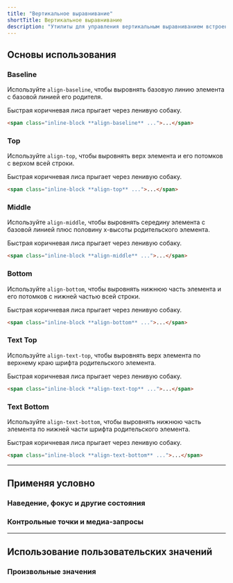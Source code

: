 ```yaml
---
title: "Вертикальное выравнивание"
shortTitle: Вертикальное выравнивание
description: "Утилиты для управления вертикальным выравниванием встроенного блока или поля ячейки таблицы."
---
```




## Основы использования

### Baseline

Используйте `align-baseline`, чтобы выровнять базовую линию элемента с базовой линией его родителя.

<Example>
  <div class="bg-white rounded-lg shadow-lg ring-1 ring-slate-900/5 py-4 max-w-md mx-auto dark:bg-slate-800 dark:ring-0 dark:highlight-white/5">
    <div class="leading-none relative">
      <span class="w-0 h-8 inline-block align-baseline">
        <span class="absolute top-0 border-slate-200 border-t border-b border-dashed w-full h-8 dark:border-slate-700"></span>
        <span class="absolute top-0 border-slate-200 border-b border-dashed w-full h-4 dark:border-slate-700"></span>
      </span>
      <span class="relative z-10 text-slate-700 font-medium px-4 dark:text-slate-200">Быстрая коричневая лиса прыгает через ленивую собаку.</span>
    </div>
  </div>
</Example>

```html
<span class="inline-block **align-baseline** ...">...</span>
```

### Top

Используйте `align-top`, чтобы выровнять верх элемента и его потомков с верхом всей строки.

<Example>
  <div class="bg-white rounded-lg shadow-lg ring-1 ring-slate-900/5 py-4 max-w-md mx-auto dark:bg-slate-800 dark:ring-0 dark:highlight-white/5">
    <div class="leading-none relative">
      <span class="w-0 h-8 inline-block align-top">
        <span class="absolute top-0 border-slate-200 border-t border-b border-dashed w-full h-8 dark:border-slate-700"></span>
        <span class="absolute top-0 border-slate-200 border-b border-dashed w-full h-4 dark:border-slate-700"></span>
      </span>
      <span class="relative z-10 text-slate-700 font-medium px-4 dark:text-slate-200">Быстрая коричневая лиса прыгает через ленивую собаку.</span>
    </div>
  </div>
</Example>

```html
<span class="inline-block **align-top** ...">...</span>
```

### Middle

Используйте `align-middle`, чтобы выровнять середину элемента с базовой линией плюс половину x-высоты родительского элемента.

<Example>
  <div class="bg-white rounded-lg shadow-lg ring-1 ring-slate-900/5 py-4 max-w-md mx-auto dark:bg-slate-800 dark:ring-0 dark:highlight-white/5">
    <div class="leading-none relative">
      <span class="w-0 h-8 inline-block align-middle">
        <span class="absolute top-0 border-slate-200 border-t border-b border-dashed w-full h-8 dark:border-slate-700"></span>
        <span class="absolute top-0 border-slate-200 border-b border-dashed w-full h-4 dark:border-slate-700"></span>
      </span>
      <span class="relative z-10 text-slate-700 font-medium px-4 dark:text-slate-200">Быстрая коричневая лиса прыгает через ленивую собаку.</span>
    </div>
  </div>
</Example>

```html
<span class="inline-block **align-middle** ...">...</span>
```

### Bottom

Используйте `align-bottom`, чтобы выровнять нижнюю часть элемента и его потомков с нижней частью всей строки.

<Example>
  <div class="bg-white rounded-lg shadow-lg ring-1 ring-slate-900/5 py-4 max-w-md mx-auto dark:bg-slate-800 dark:ring-0 dark:highlight-white/5">
    <div class="leading-none relative">
      <span class="w-0 h-8 inline-block align-bottom">
        <span class="absolute top-0 border-slate-200 border-t border-b border-dashed w-full h-8 dark:border-slate-700"></span>
        <span class="absolute top-0 border-slate-200 border-b border-dashed w-full h-4 dark:border-slate-700"></span>
      </span>
      <span class="relative z-10 text-slate-700 font-medium px-4 dark:text-slate-200">Быстрая коричневая лиса прыгает через ленивую собаку.</span>
    </div>
  </div>
</Example>

```html
<span class="inline-block **align-bottom** ...">...</span>
```

### Text Top

Используйте `align-text-top`, чтобы выровнять верх элемента по верхнему краю шрифта родительского элемента.

<Example>
  <div class="bg-white rounded-lg shadow-lg ring-1 ring-slate-900/5 py-4 max-w-md mx-auto dark:bg-slate-800 dark:ring-0 dark:highlight-white/5">
    <div class="leading-none relative">
      <span class="w-0 h-8 inline-block align-text-top">
        <span class="absolute top-0 border-slate-200 border-t border-b border-dashed w-full h-8 dark:border-slate-700"></span>
        <span class="absolute top-0 border-slate-200 border-b border-dashed w-full h-4 dark:border-slate-700"></span>
      </span>
      <span class="relative z-10 text-slate-700 font-medium px-4 dark:text-slate-200">Быстрая коричневая лиса прыгает через ленивую собаку.</span>
    </div>
  </div>
</Example>

```html
<span class="inline-block **align-text-top** ...">...</span>
```

### Text Bottom

Используйте `align-text-bottom`, чтобы выровнять нижнюю часть элемента по нижней части шрифта родительского элемента.

<Example>
  <div class="bg-white rounded-lg shadow-lg ring-1 ring-slate-900/5 py-4 max-w-md mx-auto dark:bg-slate-800 dark:ring-0 dark:highlight-white/5">
    <div class="leading-none relative">
      <span class="w-0 h-8 inline-block align-text-bottom">
        <span class="absolute top-0 border-slate-200 border-t border-b border-dashed w-full h-8 dark:border-slate-700"></span>
        <span class="absolute top-0 border-slate-200 border-b border-dashed w-full h-4 dark:border-slate-700"></span>
      </span>
      <span class="relative z-10 text-slate-700 font-medium px-4 dark:text-slate-200">Быстрая коричневая лиса прыгает через ленивую собаку.</span>
    </div>
  </div>
</Example>

```html
<span class="inline-block **align-text-bottom** ...">...</span>
```

---

## <Heading ignore>Применяя условно</Heading>

### <Heading ignore>Наведение, фокус и другие состояния</Heading>

<HoverFocusAndOtherStates defaultClass="align-middle" featuredClass="align-top" element="p" />

### <Heading ignore>Контрольные точки и медиа-запросы</Heading>

<BreakpointsAndMediaQueries defaultClass="align-middle" featuredClass="align-top" element="p" />

---

## Использование пользовательских значений

### Произвольные значения

<ArbitraryValues property="vertical-align" featuredClass="align-[4px]" hasTheme={false} />
